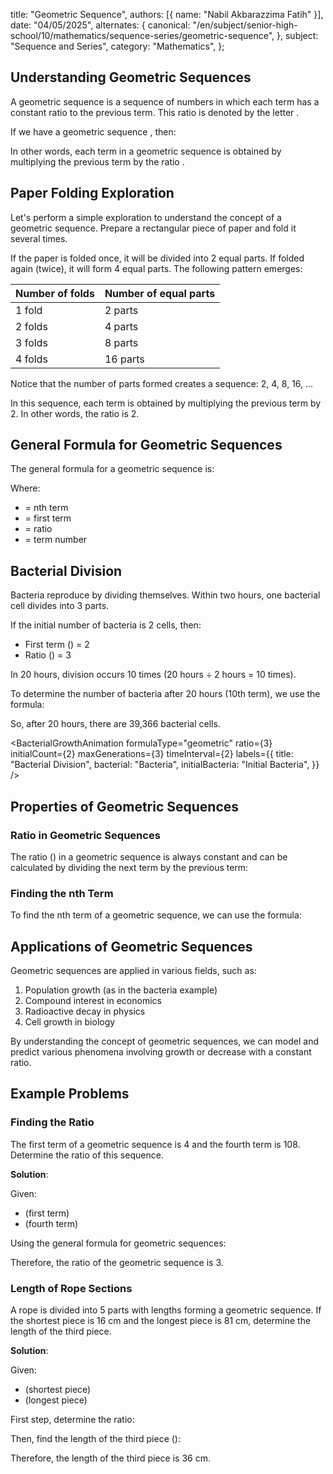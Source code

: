 
  title: "Geometric Sequence",
  authors: [{ name: "Nabil Akbarazzima Fatih" }],
  date: "04/05/2025",
  alternates: {
    canonical:
      "/en/subject/senior-high-school/10/mathematics/sequence-series/geometric-sequence",
  },
  subject: "Sequence and Series",
  category: "Mathematics",
};

## Understanding Geometric Sequences

A geometric sequence is a sequence of numbers in which each term has a constant ratio to the previous term. This ratio is denoted by the letter <InlineMath math="r" />.

If we have a geometric sequence <InlineMath math="U_1, U_2, U_3, ..., U_n" />, then:

<BlockMath math="\frac{U_2}{U_1} = \frac{U_3}{U_2} = \frac{U_4}{U_3} = ... = r" />

In other words, each term in a geometric sequence is obtained by multiplying the previous term by the ratio <InlineMath math="r" />.

## Paper Folding Exploration

Let's perform a simple exploration to understand the concept of a geometric sequence. Prepare a rectangular piece of paper and fold it several times.

If the paper is folded once, it will be divided into 2 equal parts. If folded again (twice), it will form 4 equal parts. The following pattern emerges:

| Number of folds | Number of equal parts |
| --------------- | --------------------- |
| 1 fold          | 2 parts               |
| 2 folds         | 4 parts               |
| 3 folds         | 8 parts               |
| 4 folds         | 16 parts              |

Notice that the number of parts formed creates a sequence: 2, 4, 8, 16, ...

In this sequence, each term is obtained by multiplying the previous term by 2. In other words, the ratio is 2.

## General Formula for Geometric Sequences

The general formula for a geometric sequence is:

<BlockMath math="U_n = a \cdot r^{n-1}" />

Where:

- <InlineMath math="U_n" /> = nth term
- <InlineMath math="a" /> = first term
- <InlineMath math="r" /> = ratio
- <InlineMath math="n" /> = term number

## Bacterial Division

Bacteria reproduce by dividing themselves. Within two hours, one bacterial cell divides into 3 parts.

If the initial number of bacteria is 2 cells, then:

- First term (<InlineMath math="U_1" />) = 2
- Ratio (<InlineMath math="r" />) = 3

In 20 hours, division occurs 10 times (20 hours ÷ 2 hours = 10 times).

To determine the number of bacteria after 20 hours (10th term), we use the formula:

<BlockMath math="U_{10} = 2 \cdot 3^{10-1} = 2 \cdot 3^9 = 2 \cdot 19,683 = 39,366" />

So, after 20 hours, there are 39,366 bacterial cells.

<BacterialGrowthAnimation
  formulaType="geometric"
  ratio={3}
  initialCount={2}
  maxGenerations={3}
  timeInterval={2}
  labels={{
    title: "Bacterial Division",
    bacterial: "Bacteria",
    initialBacteria: "Initial Bacteria",
  }}
/>

## Properties of Geometric Sequences

### Ratio in Geometric Sequences

The ratio (<InlineMath math="r" />) in a geometric sequence is always constant and can be calculated by dividing the next term by the previous term:

<BlockMath math="r = \frac{U_2}{U_1} = \frac{U_3}{U_2} = \frac{U_4}{U_3} = ..." />

### Finding the nth Term

To find the nth term of a geometric sequence, we can use the formula:

<BlockMath math="U_n = a \cdot r^{n-1}" />

## Applications of Geometric Sequences

Geometric sequences are applied in various fields, such as:

1. Population growth (as in the bacteria example)
2. Compound interest in economics
3. Radioactive decay in physics
4. Cell growth in biology

By understanding the concept of geometric sequences, we can model and predict various phenomena involving growth or decrease with a constant ratio.

## Example Problems

### Finding the Ratio

The first term of a geometric sequence is 4 and the fourth term is 108. Determine the ratio of this sequence.

**Solution**:

Given:

- <InlineMath math="a = 4" /> (first term)
- <InlineMath math="U_4 = 108" /> (fourth term)

Using the general formula for geometric sequences:

<div className="flex flex-col gap-4">
  <BlockMath math="U_4 = a \cdot r^{4-1}" />
  <BlockMath math="108 = 4 \cdot r^3" />
  <BlockMath math="r^3 = \frac{108}{4} = 27" />
  <BlockMath math="r = \sqrt[3]{27} = 3" />
</div>

Therefore, the ratio of the geometric sequence is 3.

### Length of Rope Sections

A rope is divided into 5 parts with lengths forming a geometric sequence. If the shortest piece is 16 cm and the longest piece is 81 cm, determine the length of the third piece.

**Solution**:

Given:

- <InlineMath math="a = 16" /> (shortest piece)
- <InlineMath math="U_5 = 81" /> (longest piece)

First step, determine the ratio:

<div className="flex flex-col gap-4">
  <BlockMath math="U_5 = a \cdot r^{5-1}" />
  <BlockMath math="81 = 16 \cdot r^4" />
  <BlockMath math="r^4 = \frac{81}{16}" />
  <BlockMath math="r = \sqrt[4]{\frac{81}{16}} = \frac{3}{2}" />
</div>

Then, find the length of the third piece (<InlineMath math="U_3" />):

<div className="flex flex-col gap-4">
  <BlockMath math="U_3 = a \cdot r^{3-1}" />
  <BlockMath math="U_3 = 16 \cdot \left(\frac{3}{2}\right)^2" />
  <BlockMath math="U_3 = 16 \cdot \frac{9}{4}" />
  <BlockMath math="U_3 = 36" />
</div>

Therefore, the length of the third piece is 36 cm.
